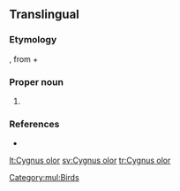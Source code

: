 ==Translingual==
{{wikipedia}}
{{wikispecies}}

===Etymology===
{{etyl|la|mul}} {{term|cygnus||swan|lang=la}}, from {{etyl|grc|mul}} {{term|κύκνος||tr=kyknos|swan|sc=polytonic|lang=grc}} + {{etyl|la|mul}} {{term|olor||swan|lang=la}}

===Proper noun===
{{taxoninfl|head=[[Cygnus]] {{epilang|olor||la}}|i=1|g=m}}

# {{taxon|species|genus|Cygnus|the [[mute swan]]}}

===References===
* {{R:Gill2006}}

[[Category:mul:Birds]]

[[lt:Cygnus olor]]
[[sv:Cygnus olor]]
[[tr:Cygnus olor]]